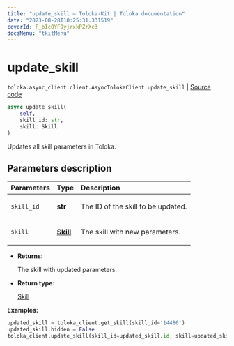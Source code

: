 ```yaml
---
title: "update_skill — Toloka-Kit | Toloka documentation"
date: "2023-08-28T10:25:31.331519"
coverId: F_bIcOYF9yjrxkPZrXc3
docsMenu: "tkitMenu"
---
```


# update_skill

`toloka.async_client.client.AsyncTolokaClient.update_skill` | [Source code](https://github.com/Toloka/toloka-kit/blob/v1.2.1/src/async_client/client.py#L0)

```python
async update_skill(
    self,
    skill_id: str,
    skill: Skill
)
```

Updates all skill parameters in Toloka.

## Parameters description

| Parameters | Type | Description |
| :----------| :----| :-----------|
`skill_id`|**str**|<p>The ID of the skill to be updated.</p>
`skill`|**[Skill](/docs/toloka-kit/reference/toloka.client.skill.Skill)**|<p>The skill with new parameters.</p>

* **Returns:**

  The skill with updated parameters.

* **Return type:**

  [Skill](/docs/toloka-kit/reference/toloka.client.skill.Skill)

**Examples:**

```python
updated_skill = toloka_client.get_skill(skill_id='14486')
updated_skill.hidden = False
toloka_client.update_skill(skill_id=updated_skill.id, skill=updated_skill)
```